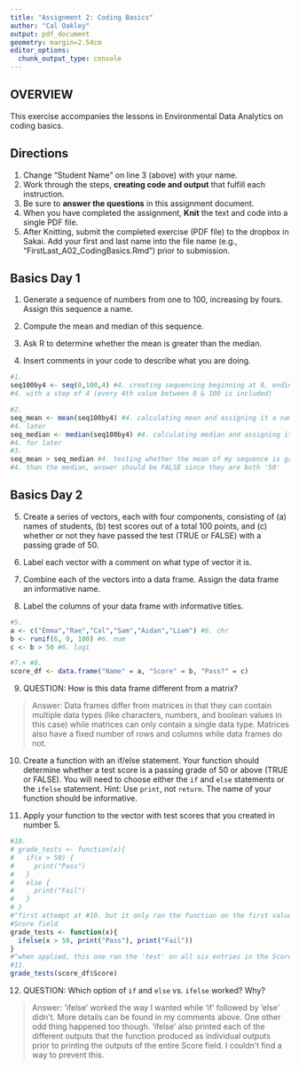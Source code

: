 ```yaml
---
title: "Assignment 2: Coding Basics"
author: "Cal Oakley"
output: pdf_document
geometry: margin=2.54cm
editor_options: 
  chunk_output_type: console
---
```


## OVERVIEW

This exercise accompanies the lessons in Environmental Data Analytics on coding basics. 

## Directions
1. Change "Student Name" on line 3 (above) with your name.
2. Work through the steps, **creating code and output** that fulfill each instruction.
3. Be sure to **answer the questions** in this assignment document.
4. When you have completed the assignment, **Knit** the text and code into a single PDF file.
5. After Knitting, submit the completed exercise (PDF file) to the dropbox in Sakai. Add your first and last name into the file name (e.g., "FirstLast_A02_CodingBasics.Rmd") prior to submission.



## Basics Day 1

1. Generate a sequence of numbers from one to 100, increasing by fours. Assign this sequence a name. 

2. Compute the mean and median of this sequence. 

3. Ask R to determine whether the mean is greater than the median. 

4. Insert comments in your code to describe what you are doing.

```r
#1.
seq100by4 <- seq(0,100,4) #4. creating sequencing beginning at 0, ending at 100,
#4. with a step of 4 (every 4th value between 0 & 100 is included)

#2. 
seq_mean <- mean(seq100by4) #4. calculating mean and assigning it a name for
#4. later
seq_median <- median(seq100by4) #4. calculating median and assigning it a name
#4. for later
#3. 
seq_mean > seq_median #4. testing whether the mean of my sequence is greater 
#4. than the median, answer should be FALSE since they are both '50'
```

## Basics Day 2

5. Create a series of vectors, each with four components, consisting of (a) names of students, (b) test scores out of a total 100 points, and (c) whether or not they have passed the test (TRUE or FALSE) with a passing grade of 50.

6. Label each vector with a comment on what type of vector it is.

7. Combine each of the vectors into a data frame. Assign the data frame an informative name.

8. Label the columns of your data frame with informative titles.

```r
#5.
a <- c("Emma","Rae","Cal","Sam","Aidan","Liam") #6. chr
b <- runif(6, 0, 100) #6. num
c <- b > 50 #6. logi

#7.+ #8.  
score_df <- data.frame("Name" = a, "Score" = b, "Pass?" = c)

```

9. QUESTION: How is this data frame different from a matrix?

> Answer: Data frames differ from matrices in that they can contain multiple data types (like characters, numbers, and boolean values in this case) while matrices can only contain a single data type. Matrices also have a fixed number of rows and columns while data frames do not.

10. Create a function with an if/else statement. Your function should determine whether a test score is a passing grade of 50 or above (TRUE or FALSE). You will need to choose either the `if` and `else` statements or the `ifelse` statement. Hint: Use `print`, not `return`. The name of your function should be informative.

11. Apply your function to the vector with test scores that you created in number 5. 

```r
#10.
# grade_tests <- function(x){
#   if(x > 50) {
#     print("Pass")
#   }
#   else {
#     print("Fail")
#   }
# }
#^first attempt at #10. but it only ran the function on the first value in the 
#Score field
grade_tests <- function(x){
  ifelse(x > 50, print("Pass"), print("Fail"))
}
#^when applied, this one ran the 'test' on all six entries in the Score field
#11.
grade_tests(score_df$Score)
```

12. QUESTION: Which option of `if` and `else` vs. `ifelse` worked? Why?

> Answer: 'ifelse' worked the way I wanted while 'if' followed by 'else' didn't. More details can be found in my comments above. One other odd thing happened too though. 'ifelse' also printed each of the different outputs that the function produced as individual outputs prior to printing the outputs of the entire Score field. I couldn't find a way to prevent this.  
